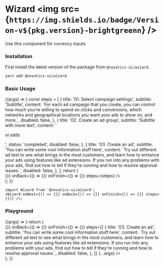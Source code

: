 
<Meta title="Wizard" component={Wizard} />

# Wizard <img src={`https://img.shields.io/badge/Version-v${pkg.version}-brightgreenn`} />

Use this component for currency inputs

### Installation

First install the latest version of the package from `@novatics-ui/wizard`.

```bash
yarn add @novatics-ui/wizard
```

### Basic Usage

<Canvas>
  <Story name="Basic Usage">
    {(args) => {
      const steps = [
        {
          title: '01. Select campaign settings',
          subtitle: 'Subtitle',
          content: `For each ad campaign that you create, you can control how much
you're willing to spend on clicks and conversions, which networks
and geographical locations you want your ads to show on, and more.`,
          disabled: false,
        },
        {
          title: '02. Create an ad group',
          subtitle: 'Subtitle with more text',
          content: '<p>oi sdds</p>',
          status: 'completed',
          disabled: false,
        },
        {
          title: '03. Create an ad',
          subtitle: 'You can write some cool information stuff here',
          content: `Try out different ad text to see what brings in the most customers,
and learn how to enhance your ads using features like ad extensions.
If you run into any problems with your ads, find out how to tell if
they're running and how to resolve approval issues.`,
          disabled: false,
        },
      ];
      return (
        <div style={{ display: 'flex', flexDirection: 'row' }}>
          <Wizard
            onNext={() => {}}
            onBack={() => {}}
            onFinish={() => {}}
            steps={steps}
          />
        </div>
      );
    }}
  </Story>
</Canvas>

```tsx
import Wizard from '@novatics-ui/wizard';
<Wizard onNext={() => {}} onBack={() => {}} onFinish={() => {}} steps={[]} />;
```

### Playground

<Canvas>
  <Story
    argTypes={{
      onNext: { description: "Input's onChange method." },
    }}
    name="Playground"
  >
    {(args) => {
      return (
        <div style={{ display: 'flex', flexDirection: 'row' }}>
          <Wizard
            onNext={() => {}}
            onBack={() => {}}
            onFinish={() => {}}
            steps={[
              {
                title: '03. Create an ad',
                subtitle: 'You can write some cool information stuff here',
                content: `Try out different ad text to see what brings in the most customers,
and learn how to enhance your ads using features like ad extensions.
If you run into any problems with your ads, find out how to tell if
they're running and how to resolve approval issues.`,
                disabled: false,
              },
            ]}
            {...args}
          />
        </div>
      );
    }}
  </Story>
</Canvas>

<ArgsTable story="Playground" />
